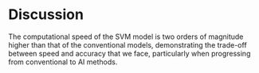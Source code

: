 # Discussion


The computational speed of the SVM model is two orders of magnitude higher than that of the conventional models, demonstrating the trade-off between speed and accuracy that we face, particularly when progressing from conventional to AI methods. 